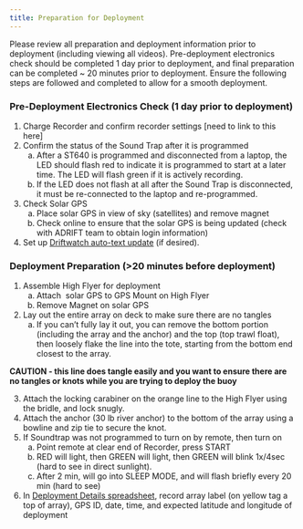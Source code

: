 ```yaml
---
title: Preparation for Deployment
---
```


Please review all preparation and deployment information prior to deployment (including viewing all videos). Pre-deployment electronics check should be completed 1 day prior to deployment, and final preparation can be completed \~ 20 minutes prior to deployment. Ensure the following steps are followed and completed to allow for a smooth deployment. 

### Pre-Deployment Electronics Check (1 day prior to deployment)

1.  Charge Recorder and confirm recorder settings \[need to link to this here\]
2.  Confirm the status of the Sound Trap after it is programmed
    a.  After a ST640 is programmed and disconnected from a laptop, the LED should flash red to indicate it is programmed to start at a later time. The LED will flash green if it is actively recording.
    b.  If the LED does not flash at all after the Sound Trap is disconnected, it must be re-connected to the laptop and re-programmed.
3.  Check Solar GPS
    a.  Place solar GPS in view of sky (satellites) and remove magnet
    b.  Check online to ensure that the solar GPS is being updated (check with ADRIFT team to obtain login information)
4.  Set up [Driftwatch auto-text update](https://sael-swfsc.github.io/adrift-field-methods/content/Field-Tracking.html#driftwatch) (if desired). 

### Deployment Preparation (\>20 minutes before deployment)

1.  Assemble High Flyer for deployment
    a.  Attach  solar GPS to GPS Mount on High Flyer
    b.  Remove Magnet on solar GPS
2.  Lay out the entire array on deck to make sure there are no tangles
    a.  If you can't fully lay it out, you can remove the bottom portion (including the array and the anchor) and the top (top trawl float), then loosely flake the line into the tote, starting from the bottom end closest to the array. 

::: callout-note
**CAUTION - this line does tangle easily and you want to ensure there are no tangles or knots while you are trying to deploy the buoy**
:::

3.  Attach the locking carabiner on the orange line to the High Flyer using the bridle, and lock snugly. 
4.  Attach the anchor (30 lb river anchor) to the bottom of the array using a bowline and zip tie to secure the knot.
5.  If Soundtrap was not programmed to turn on by remote, then turn on 
    a.  Point remote at clear end of Recorder, press START
    b.  RED will light, then GREEN will light, then GREEN will blink 1x/4sec (hard to see in direct sunlight).
    c.  After 2 min, will go into SLEEP MODE, and will flash briefly every 20 min (hard to see)
6.  In [Deployment Details spreadsheet](https://docs.google.com/spreadsheets/d/10bxlwfVOe1LFfj69B_YddxcA0V14m7codYwgD2YncFk/edit?usp=sharing), record array label (on yellow tag a top of array), GPS ID, date, time, and expected latitude and longitude of deployment
